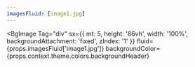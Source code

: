 ```yaml
---
imagesFluid: [image1.jpg]
---
```


<BgImage
  Tag="div"
  sx={{
    mt: 5,
    height: '86vh',
    width: '100%',
    backgroundAttachment: 'fixed',
    zIndex: '1'
  }}
  fluid={props.imagesFluid['image1.jpg']}
  backgroundColor={props.context.theme.colors.backgroundHeader}
>
</BgImage>
